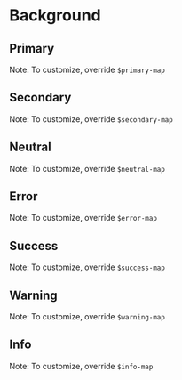 

<Meta of={BackgroundStories} />

# Background

## Primary
Note: To customize, override `$primary-map`
<Canvas of={BackgroundStories.Primary} />

## Secondary
Note: To customize, override `$secondary-map`
<Canvas of={BackgroundStories.Secondary} />

## Neutral
Note: To customize, override `$neutral-map`
<Canvas of={BackgroundStories.Neutral} />

## Error
Note: To customize, override `$error-map`
<Canvas of={BackgroundStories.Error} />

## Success
Note: To customize, override `$success-map`
<Canvas of={BackgroundStories.Success} />

## Warning
Note: To customize, override `$warning-map`
<Canvas of={BackgroundStories.Warning} />

## Info
Note: To customize, override `$info-map`
<Canvas of={BackgroundStories.Info} />
